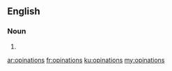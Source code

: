==English==

===Noun===
{{head|en|plural}}

# {{plural of|opination|lang=en|nocat=1}}

[[ar:opinations]]
[[fr:opinations]]
[[ku:opinations]]
[[my:opinations]]
